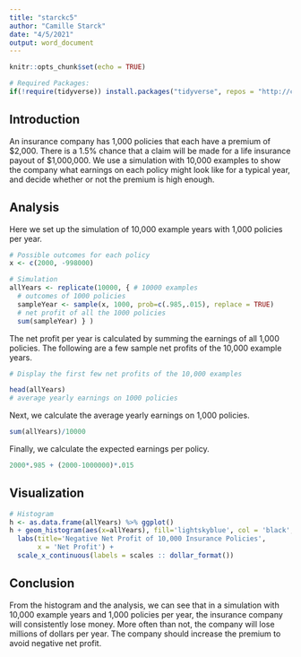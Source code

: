 ---
title: "starckc5"
author: "Camille Starck"
date: "4/5/2021"
output: word_document
---

```{r setup, include=FALSE}
knitr::opts_chunk$set(echo = TRUE)
```

```{r include=FALSE}
# Required Packages:
if(!require(tidyverse)) install.packages("tidyverse", repos = "http://cran.us.r-project.org") # We need this for read_csv
```

## Introduction

An insurance company has 1,000 policies that each have a premium of $2,000. There is a 1.5% chance that a claim will be made for a life insurance payout of $1,000,000. We use a simulation with 10,000 examples to show the company what earnings on each policy might look like for a typical year, and decide whether or not the premium is high enough.


## Analysis 
Here we set up the simulation of 10,000 example years with 1,000 policies per year. 
```{r , echo=TRUE}
# Possible outcomes for each policy
x <- c(2000, -998000) 

# Simulation
allYears <- replicate(10000, { # 10000 examples
  # outcomes of 1000 policies
  sampleYear <- sample(x, 1000, prob=c(.985,.015), replace = TRUE) 
  # net profit of all the 1000 policies
  sum(sampleYear) } ) 


```


The net profit per year is calculated by summing the earnings of all 1,000 policies. 
The following are a few sample net profits of the 10,000 example years. 
```{r , echo=FALSE}
# Display the first few net profits of the 10,000 examples

head(allYears)
# average yearly earnings on 1000 policies
```
Next, we calculate the average yearly earnings on 1,000 policies.
```{r , echo=FALSE}
sum(allYears)/10000 
```
Finally, we calculate the expected earnings per policy.
```{r , echo=FALSE}
2000*.985 + (2000-1000000)*.015
```

## Visualization

```{r , echo=FALSE}
# Histogram
h <- as.data.frame(allYears) %>% ggplot()
h + geom_histogram(aes(x=allYears), fill='lightskyblue', col = 'black', bins=15) + 
  labs(title='Negative Net Profit of 10,000 Insurance Policies',
       x = 'Net Profit') + 
  scale_x_continuous(labels = scales :: dollar_format())
```

## Conclusion
From the histogram and the analysis, we can see that in a simulation with 10,000 example years and 1,000 policies per year, the insurance company will consistently lose money. More often than not, the company will lose millions of dollars per year. The company should increase the premium to avoid negative net profit.  
